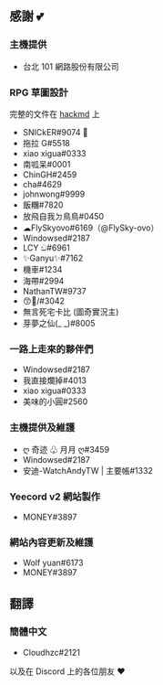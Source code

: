 ## 感謝 💕


### 主機提供

-   台北 101 網路股份有限公司

### RPG 草圖設計

完整的文件在 [hackmd](https://hackmd.io/@Gary50613/yeecord-rpg) 上

-   SNICkER#9074 🛐
-   拖拉 G#5518
-   xiao xigua#0333
-   南呱呆#0001
-   ChinGH#2459
-   cha#4629
-   johnwong#9999
-   飯糰#7820
-   放飛自我ㄉ鳥鳥#0450
-   ☁FlySkyovo#6169（@FlySky-ovo）
-   Windowsed#2187
-   LCY ඞ#6961
-   ✨Ganyu✨#7162
-   機車#1234
-   海帶#2994
-   NathanTW#9737
-   😙💟/#3042
-   無言死宅卡比 (圖奇實況主)
-   芽夢之仙(\_ \_)#8005

### 一路上走來的夥伴們

-   Windowsed#2187
-   我直接爛掉#4013
-   xiao xigua#0333
-   美味的小圓#2560

### 主機提供及維護

-   ღ 奇迹 ♧ 月月 ღ#3459
-   Windowsed#2187
-   安迪-WatchAndyTW | 主要帳#1332

### Yeecord v2 網站製作

-   MONEY#3897

### 網站內容更新及維護

-   Wolf yuan#6173
-   MONEY#3897

## 翻譯

### 簡體中文

-   Cloudhzc#2121

以及在 Discord 上的各位朋友 ❤️

<Adsense />
